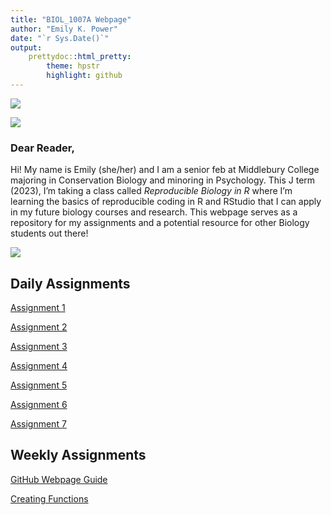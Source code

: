 ```yaml
---
title: "BIOL_1007A Webpage"
author: "Emily K. Power"
date: "`r Sys.Date()`"
output: 
    prettydoc::html_pretty:
        theme: hpstr
        highlight: github
---
```

![](Images/webpage_photo.jpg) 


![](Images/Page_Break_Graphic_D2460FF10315A.png)

### Dear Reader,  
  Hi! My name is Emily (she/her) and I am a senior feb at Middlebury College majoring in Conservation Biology and minoring in Psychology. This J term (2023), I'm taking a class called *Reproducible Biology in R* where I'm learning the basics of reproducible coding in R and RStudio that I can apply in my future biology courses and research. This webpage serves as a repository for my assignments and a potential resource for other Biology students out there!   


![](Images/Page_Break_Graphic_D2460FF10315A.png)


## Daily Assignments

[Assignment 1](Daily Assignments/Assignment_1.html)

[Assignment 2](Daily Assignments/Assignment_2.html)

[Assignment 3](Daily Assignments/Assignment_3.html)

[Assignment 4](Daily Assignments/Assignment_4.html)

[Assignment 5](Daily Assignments/Assignment_5.html)

[Assignment 6](Daily Assignments/Assignment_6.html)

[Assignment 7](Daily Assignments/Assignment_7.html)

## Weekly Assignments

[GitHub Webpage Guide](Weekly Assignments/Weekly_Assignment_1.html)

[Creating Functions](Weekly Assignments/Weekly_Assignment_2.html)
